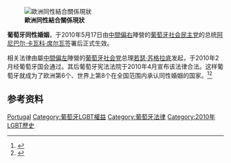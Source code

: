 {{SSM}}
[[Image:Same-sex marriage map Europe detailed.svg|left|thumb|'''歐洲同性結合關係現狀'''
{{legend|#002255|承認同性婚姻}}
{{legend|#00ffde|承认外国婚姻}}
{{legend|#0066FF|其他类型同性伴侣关系}}
{{legend|#AACCFF|非注册同居}}
{{legend|#cccccc|不承认}}
{{legend|#D40000|宪法限定婚姻为异性夫妇}}]]

'''葡萄牙同性婚姻'''，于2010年5月17日由[[中間偏右|中間偏右]]陣營的[[葡萄牙社会民主党|葡萄牙社会民主党]]的总统[[阿尼巴尔·卡瓦科·席尔瓦|阿尼巴尔·卡瓦科·席尔瓦]]签署后正式生效。

相关法律由屬[[中間偏左|中間偏左]]陣營的[[葡萄牙社会党|葡萄牙社会党]]总理[[若瑟·苏格拉底|若瑟·苏格拉底]]发起，于2010年2月经葡萄牙国会通过。其后葡萄牙宪法法院于2010年4月宣布该法律合法。这样葡萄牙就成为了欧洲第6个、世界上第8个在全国范围内承认同性婚姻的国家。<ref>{{cite news|last=Hatton|first=Barry|title=Portugal's president ratifies gay marriage law|work=Associated Press|publisher=Google News|date=May 17, 2010|url=http://www.google.com/hostednews/ap/article/ALeqM5ik3aX3N0ru0tZv_wqU87GX6lm4lwD9FOPSSO0|accessdate=May 17, 2010|archive-date=2010-05-20|archive-url=https://web.archive.org/web/20100520075713/http://www.google.com/hostednews/ap/article/ALeqM5ik3aX3N0ru0tZv_wqU87GX6lm4lwD9FOPSSO0|dead-url=no}}</ref><ref>{{Cite web |url=http://news.bbc.co.uk/2/hi/europe/8688503.stm |title=Portugal's president to ratify same-sex marriage law |accessdate=2010-05-19 |archive-date=2018-10-02 |archive-url=https://web.archive.org/web/20181002142000/http://news.bbc.co.uk/2/hi/europe/8688503.stm |dead-url=no }}</ref>

== 参考资料 ==
{{reflist}}
{{欧洲题目|同性婚姻}}
{{Status of same-sex unions}}

{{LGBT-stub}}
[[Category:各國同性婚姻|Portugal]]
[[Category:葡萄牙LGBT權益|Category:葡萄牙LGBT權益]]
[[Category:葡萄牙法律|Category:葡萄牙法律]]
[[Category:2010年LGBT歷史|Category:2010年LGBT歷史]]